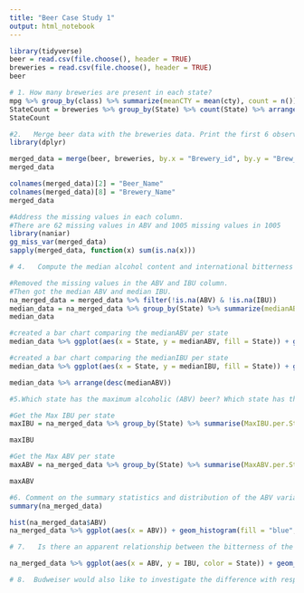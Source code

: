 ```yaml
---
title: "Beer Case Study 1"
output: html_notebook
---
```



```r
library(tidyverse)
beer = read.csv(file.choose(), header = TRUE)
breweries = read.csv(file.choose(), header = TRUE)
beer
```



```r
# 1. How many breweries are present in each state?
mpg %>% group_by(class) %>% summarize(meanCTY = mean(cty), count = n())
StateCount = breweries %>% group_by(State) %>% count(State) %>% arrange(desc(n))
StateCount
```






```r
#2.   Merge beer data with the breweries data. Print the first 6 observations and the last six observations to check the merged file.  (RMD only, this does not need to be included in the presentation or the deck.)
library(dplyr)

merged_data = merge(beer, breweries, by.x = "Brewery_id", by.y = "Brew_ID")
merged_data

colnames(merged_data)[2] = "Beer_Name"
colnames(merged_data)[8] = "Brewery_Name"
merged_data
```

```r
#Address the missing values in each column.
#There are 62 missing values in ABV and 1005 missing values in 1005
library(naniar)
gg_miss_var(merged_data)
sapply(merged_data, function(x) sum(is.na(x)))


```

```r
# 4.   Compute the median alcohol content and international bitterness unit for each state. Plot a bar chart to compare.

#Removed the missing values in the ABV and IBU column.
#Then got the median ABV and median IBU.
na_merged_data = merged_data %>% filter(!is.na(ABV) & !is.na(IBU))
median_data = na_merged_data %>% group_by(State) %>% summarize(medianABV = median(ABV), medianIBU = median(IBU))
median_data

#created a bar chart comparing the medianABV per state
median_data %>% ggplot(aes(x = State, y = medianABV, fill = State)) + geom_col()

#created a bar chart comparing the medianIBU per state
median_data %>% ggplot(aes(x = State, y = medianIBU, fill = State)) + geom_col()

median_data %>% arrange(desc(medianABV))
```

```r
#5.Which state has the maximum alcoholic (ABV) beer? Which state has the most bitter (IBU) beer?

#Get the Max IBU per state
maxIBU = na_merged_data %>% group_by(State) %>% summarise(MaxIBU.per.State = max(IBU)) %>% arrange(desc(MaxIBU.per.State))

maxIBU

#Get the Max ABV per state
maxABV = na_merged_data %>% group_by(State) %>% summarise(MaxABV.per.State = max(ABV)) %>% arrange(desc(MaxABV.per.State))

maxABV
```

```r
#6. Comment on the summary statistics and distribution of the ABV variable.
summary(na_merged_data)

hist(na_merged_data$ABV)
na_merged_data %>% ggplot(aes(x = ABV)) + geom_histogram(fill = "blue", color = "black")
```


```r
# 7.   Is there an apparent relationship between the bitterness of the beer and its alcoholic content? Draw a scatter plot.  Make your best judgment of a relationship and EXPLAIN your answer.

na_merged_data %>% ggplot(aes(x = ABV, y = IBU, color = State)) + geom_point()


```



```r
# 8.  Budweiser would also like to investigate the difference with respect to IBU and ABV between IPAs (India Pale Ales) and other types of Ale (any beer with “Ale” in its name other than IPA).  You decide to use KNN classification to investigate this relationship.  Provide statistical evidence one way or the other. You can of course assume your audience is comfortable with percentages … KNN is very easy to understand conceptually.
```

